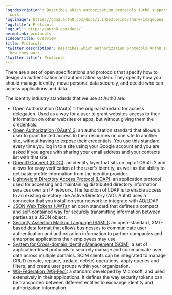 ---
'og:description': Describes which authorization protocols Auth0 supports and how they
  work.
'og:image': https://cdn2.auth0.com/docs/1.14553.0/img/share-image.png
'og:title': Protocols
'og:url': https://auth0.com/docs/
permalink: protocols
sidebarTitle: Overview
title: Protocols
'twitter:description': Describes which authorization protocols Auth0 supports and
  how they work.
'twitter:title': Protocols
---
There are a set of open specifications and protocols that specify how to design an authentication and authorization system. They specify how you should manage identity, move personal data securely, and decide who can access applications and data.

The identity industry standards that we use at Auth0 are:

* Open Authorization (<Tooltip tip="OAuth 2.0: Authorization framework that defines authorization protocols and workflows." cta="View Glossary" href="/docs/glossary?term=OAuth">OAuth</Tooltip>) 1: the original standard for access delegation. Used as a way for a user to grant websites access to their information on other websites or apps, but without giving them the credentials.
* [Open Authorization (OAuth) 2](/docs/authenticate/protocols/oauth): an authorization standard that allows a user to grant limited access to their resources on one site to another site, without having to expose their credentials. You use this standard every time you log in to a site using your Google account and you are asked if you agree with sharing your email address and your contacts list with that site.
* [OpenID Connect (OIDC)](/docs/authenticate/protocols/openid-connect-protocol): an identity layer that sits on top of OAuth 2 and allows for easy verification of the user's identity, as well as the ability to get basic profile information from the <Tooltip tip="Identity Provider (IdP): Service that stores and manages digital identities." cta="View Glossary" href="/docs/glossary?term=identity+provider">identity provider</Tooltip>.
* [Lightweight Directory Access Protocol (LDAP)](/docs/authenticate/identity-providers/enterprise-identity-providers/active-directory-ldap/ad-ldap-connector): an application protocol used for accessing and maintaining distributed directory information services over an IP network. The function of LDAP is to enable access to an existing directory like Active Directory (AD). Auth0 uses a connector that you install on your network to integrate with AD/LDAP.
* [JSON Web Tokens (JWTs)](/docs/secure/tokens/json-web-tokens): an open standard that defines a compact and self-contained way for securely transmitting information between parties as a JSON object.
* [Security Assertion Markup Language (SAML)](/docs/authenticate/protocols/saml/saml-configuration): an open-standard, XML-based data format that allows businesses to communicate user authentication and authorization information to partner companies and enterprise applications their employees may use.
* [System for Cross-domain Identity Management (SCIM)](/docs/authenticate/protocols/scim): a set of application-level protocols to securely manage and communicate user data across multiple domains. SCIM clients can be integrated to manage CRUD (create, replace, update, delete) operations, apply queries and filters, and create user groups within your organization.
* [WS-Federation (WS-Fed)](/docs/authenticate/protocols/ws-fed-protocol): a standard developed by Microsoft, and used extensively in their applications. It defines the way <Tooltip tip="Security Token: Digitally-signed artifact used to prove that the user was successfully authenticated." cta="View Glossary" href="/docs/glossary?term=security+tokens">security tokens</Tooltip> can be transported between different entities to exchange identity and authorization information.